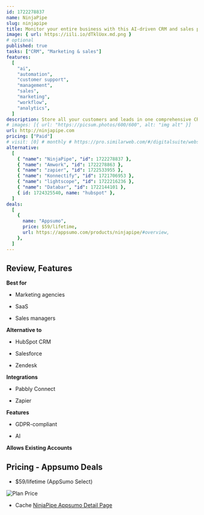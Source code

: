 ```yaml
---
id: 1722278837
name: NinjaPipe
slug: ninjapipe
title: Monitor your entire business with this AI-driven CRM and sales platform
image: { url: https://iili.io/dTklUox.md.png }
# optional
published: true
tasks: ["CRM", "Marketing & sales"]
features:
  [
    "ai",
    "automation",
    "customer support",
    "management",
    "sales",
    "marketing",
    "workflow",
    "analytics",
  ]
description: Store all your customers and leads in one comprehensive CRMPut your sales, outreach, and other tasks on autopilot with automated workflows
# images: [{ url: "https://picsum.photos/600/600", alt: "img alt" }]
url: http://ninjapipe.com
pricing: ["Paid"]
# visit: [0] # monthly # https://pro.similarweb.com/#/digitalsuite/websiteanalysis/home
alternative:
  [
    { "name": "NinjaPipe", "id": 1722278837 },
    { "name": "Amwork", "id": 1722278863 },
    { "name": "zapier", "id": 1722533955 },
    { "name": "Konnectify", "id": 1721706953 },
    { "name": "lightscope", "id": 1722216236 },
    { "name": "Databar", "id": 1722144101 },
    { id: 1724325540, name: "hubspot" },
  ]
deals:
  [
    {
      name: "Appsumo",
      price: $59/lifetime,
      url: https://appsumo.com/products/ninjapipe/#overview,
    },
  ]
---
```


## Review, Features

**Best for**

- Marketing agencies

- SaaS

- Sales managers

**Alternative to**

- HubSpot CRM

- Salesforce

- Zendesk

**Integrations**

- Pabbly Connect

- Zapier

**Features**

- GDPR-compliant

- AI

**Allows Existing Accounts**

## Pricing - Appsumo Deals

- $59/lifetime (AppSumo Select)

<Img src="https://iili.io/dTkQYhX.png" alt="Plan Price" />

- Cache [NinjaPipe Appsumo Detail Page](https://iili.io/dTkQLGa.png)

